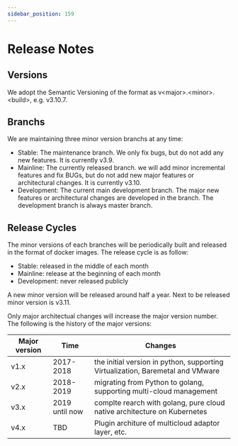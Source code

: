 ```yaml
---
sidebar_position: 159
---
```


# Release Notes

## Versions

We adopt the Semantic Versioning of the format as v\<major\>.\<minor\>.\<build\>, e.g. v3.10.7.

## Branchs

We are maintaining three minor version branchs at any time:

* Stable: The maintenance branch. We only fix bugs, but do not add any new features. It is currently v3.9.
* Mainline: The currently released branch. we will add minor incremental features and fix BUGs, but do not add new major features or architectural changes. It is currently v3.10.
* Development: The current main development branch. The major new features or architectural changes are developed in the branch. The development branch is always master branch.

## Release Cycles

The minor versions of each branches will be periodically built and released in the format of docker images. The release cycle is as follow:

* Stable: released in the middle of each month
* Mainline: release at the beginning of each month
* Development: never released publicly

A new minor version will be released around half a year. Next to be released minor version is v3.11.

Only major architectual changes will increase the major version number. The  following is the  history of the major versions:


| Major version  | Time  | Changes                                   |
|----------------|-----------------|--------------------------------------------|
| v1.x           | 2017-2018       | the initial version in python, supporting Virtualization, Baremetal and VMware |
| v2.x           | 2018-2019       | migrating from Python to golang, supporting multi-cloud management  |
| v3.x           | 2019 until now  | complte rearch with golang, pure cloud native architecture on Kubernetes |
| v4.x           | TBD             | Plugin architure of multicloud adaptor layer, etc. |
